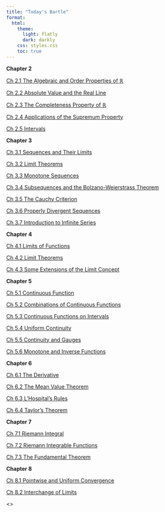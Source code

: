 ```yaml
---
title: "Today's Bartle"
format:
  html:
    theme:
      light: flatly
      dark: darkly
    css: styles.css
    toc: true
---
```

<div class="test">
**Chapter 2**

[Ch 2.1 The Algebraic and Order Properties of $\mathbb{R}$](./chapter/chapter2/chapter2.1/2.1.qmd)

[Ch 2.2 Absolute Value and the Real Line](./chapter/chapter2/chapter2.2/2.2.qmd)

[Ch 2.3 The Completeness Property of $\mathbb{R}$](./chapter/chapter2/chapter2.3/2.3.qmd)

[Ch 2.4 Applications of the Supremum Property](./chapter/chapter2/chapter2.4/2.4.qmd)

[Ch 2.5 Intervals](./chapter/chapter2/chapter2.5/2.5.qmd)

**Chapter 3**

[Ch 3.1 Sequences and Their Limits](./chapter/chapter3/chapter3.1/3.1.qmd)

[Ch 3.2 Limit Theorems](./chapter/chapter3/chapter3.2/3.2.qmd)

[Ch 3.3 Monotone Sequences](./chapter/chapter3/chapter3.3/3.3.qmd)

[Ch 3.4 Subsequences and the Bolzano-Weierstrass Theorem](./chapter/chapter3/chapter3.4/3.4.qmd)

[Ch 3.5 The Cauchy Criterion](./chapter/chapter3/chapter3.5/3.5.qmd)

[Ch 3.6 Properly Divergent Sequences](./chapter/chapter3/chapter3.6/3.6.qmd)

[Ch 3.7 Introduction to Infinite Series](./chapter/chapter3/chapter3.7/3.7.qmd)

**Chapter 4**

[Ch 4.1 Limits of Functions](./chapter/chapter4/chapter4.1/4.1.qmd)

[Ch 4.2 Limit Theorems](./chapter/chapter4/chapter4.2/4.2.qmd)

[Ch 4.3 Some Extensions of the Limit Concept](./chapter/chapter4/chapter4.3/4.3.qmd)

**Chapter 5**

[Ch 5.1 Continuous Function](./chapter/chapter5/chapter5.1/5.1.qmd)

[Ch 5.2 Combinations of Continuous Functions](./chapter/chapter5/chapter5.2/5.2.qmd)

[Ch 5.3 Continuous Functions on Intervals](./chapter/chapter5/chapter5.3/5.3.qmd)

[Ch 5.4 Uniform Continuity](./chapter/chapter5/chapter5.4/5.4.qmd)

[Ch 5.5 Continuity and Gauges](./chapter/chapter5/chapter5.5/5.5.qmd)

[Ch 5.6 Monotone and Inverse Functions](./chapter/chapter5/chapter5.6/5.6.qmd)

**Chapter 6**

[Ch 6.1 The Derivative](./chapter/chapter6/chapter6.1/6.1.qmd)

[Ch 6.2 The Mean Value Theorem](./chapter/chapter6/chapter6.2/6.2.qmd)

[Ch 6.3 L’Hospital’s Rules](./chapter/chapter6/chapter6.3/6.3.qmd)

[Ch 6.4 Taylor’s Theorem](./chapter/chapter6/chapter6.4/6.4.qmd)

**Chapter 7**

[Ch 7.1 Riemann Integral](./chapter/chapter7/chapter7.1/7.1.qmd)

[Ch 7.2 Riemann Integrable Functions](./chapter/chapter7/chapter7.2/7.2.qmd)

[Ch 7.3 The Fundamental Theorem](./chapter/chapter7/chapter7.3/7.3.qmd)

**Chapter 8**

[Ch 8.1 Pointwise and Uniform Convergence](./chapter/chapter8/chapter8.1/8.1.qmd)

[Ch 8.2 Interchange of Limits](./chapter/chapter8/chapter8.2/8.2.qmd)

<\div>